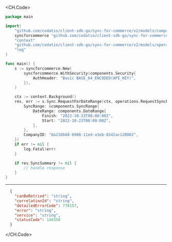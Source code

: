 
<CH.Code>
```go RequestForDateRange.go
package main

import(
	"github.com/codatio/client-sdk-go/sync-for-commerce/v2/models/components"
	syncforcommerce "github.com/codatio/client-sdk-go/sync-for-commerce/v2"
	"context"
	"github.com/codatio/client-sdk-go/sync-for-commerce/v2/models/operations"
	"log"
)

func main() {
    s := syncforcommerce.New(
        syncforcommerce.WithSecurity(components.Security{
            AuthHeader: "Basic BASE_64_ENCODED(API_KEY)",
        }),
    )

    ctx := context.Background()
    res, err := s.Sync.RequestForDateRange(ctx, operations.RequestSyncForDateRangeRequest{
        SyncRange: &components.SyncRange{
            DateRange: components.DateRange{
                Finish: "2022-10-23T00:00:00Z",
                Start: "2022-10-23T00:00:00Z",
            },
        },
        CompanyID: "8a210b68-6988-11ed-a1eb-0242ac120002",
    })
    if err != nil {
        log.Fatal(err)
    }

    if res.SyncSummary != nil {
        // handle response
    }
}
```
---

```json Example Response
  {
    "canBeRetried": "string",
    "correlationId": "string",
    "detailedErrorCode": 778157,
    "error": "string",
    "service": "string",
    "statusCode": 140350
  }
```
</CH.Code>
